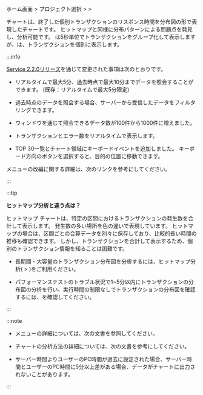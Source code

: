 ホーム画面 > プロジェクト選択 > <Cmdname sid="dashboard" className="uitext" /> > <Cmdname sid="transaction_map" className="uitext" />

<Cmdname sid="transaction_map" className="uitext" />チャートは、終了した個別トランザクションのリスポンス時間を分布図の形で表現したチャートです。 ヒットマップと同様に分布パターンによる問題点を発見し、分析可能です。 <Cmdname sid="hitmap" className="uitext" />は5秒単位でトランザクションをグループ化して表示しますが、<Cmdname sid="transaction_map" className="uitext" />は、トランザクションを個別に表示します。

<ImgLang img='dashboard-transaction-map.png' desc='トランザクションマップ' />

:::info

[Service 2.2.0リリーズ](../release-notes/service/service-2_2_x)を通じて変更された事項は次のとおりです。

- リアルタイムで最大5分、過去時点で最大10分までデータを照会することができます。 (既存：リアルタイムで最大5分限定)

- 過去時点のデータを照会する場合、サーバーから受信したデータをフィルタリングできます。

- <Cmdname sid="TTL06209" className="uitext" />ウィンドウを通じて照会できるデータ数が100件から1000件に増えました。

- トランザクションとエラー数をリアルタイムで表示します。

- <span class="uitext">TOP 30</span>一覧とチャート領域にキーボードイベントを追加しました。 キーボード方向のボタンを選択すると、目的の位置に移動できます。

<Cmdname sid="transaction_map" className="uitext" />メニューの改編に関する詳細は、<Link to="https://www.whatap.io/ko/blog/210/index.html">次のリンク</Link>を参考にしてください。

:::

:::tip 

**ヒットマップ分析と違う点は？**

ヒットマップ チャートは、特定の区間におけるトランザクションの発生数を合計して表示します。 発生数の多い場所を色の違いで表現しています。 ヒットマップの場合は、区間ごとの合算データを別々に保存しており、比較的長い時間の推移も確認できます。 しかし、トランザクションを合計して表示するため、個別のトランザクション情報を知ることは困難です。

- 長期間・大容量のトランザクション分布図を分析するには、ヒットマップ分析(<Cmdname sid="analysis" className="uitext" /> > <Cmdname sid="hitmap" className="uitext" />)をご利用ください。

- パフォーマンステストのトラブル状況で1~5分以内にトランザクションの分布図の分析を行い、実行時間の制限なしでトランザクションの分布図を確認するには、<Cmdname sid="transaction_map" className="uitext" />を確認してください。

:::

:::note

- <Cmdname sid="hitmap" className="uitext" />メニューの詳細については、<Link to="trs-view">次の文書</Link>を参照してください。

- <Cmdname sid="hitmap_transaction" className="uitext" />チャートの分析方法の詳細については、<Link to="../best-practice-guides/about-apm-hitmap-class">次の文書</Link>を参考にしてください。

- サーバー時間よりユーザーのPC時間が過去に設定された場合、サーバー時間とユーザーのPC時間に5分以上差がある場合、データがチャートに出力されないことがあります。

:::
